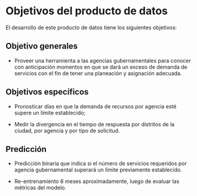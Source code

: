 # Objetivos del producto de datos {#objetivos}

El desarrollo de este producto de datos tiene los siguientes objetivos:

## Objetivo generales

* Proveer una herramienta a las agencias gubernamentales para conocer con anticipación momentos en que se dará un exceso de demanda de servicios con el fin de tener una planeación y asignación adecuada.

## Objetivos específicos

* Pronosticar días en que la demanda de recursos por agencia esté supere un límite establecido;

* Medir la divergencia en el tiempo de respuesta por distritos de la ciudad, por agencia y por tipo de solicitud.

## Predicción

- Predicción binaria que indica si el número de servicios requeridos por agencia gubernamental superará un límite previamente establecido.

- Re-entrenamiento 6 meses aproximadamente, luego de evaluar las métricas del modelo.
